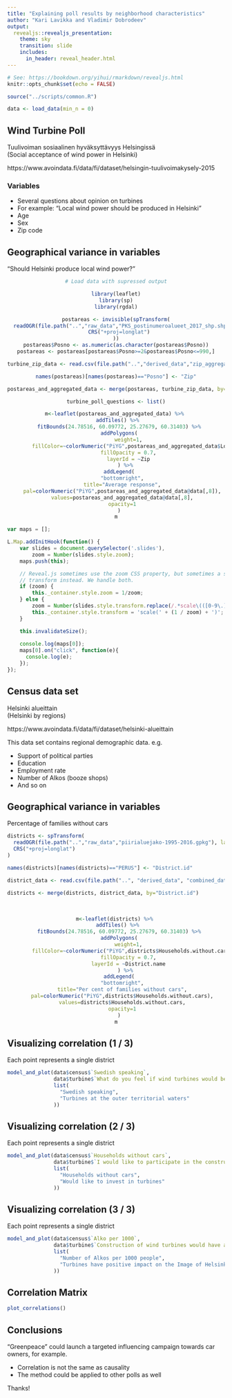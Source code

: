 ```yaml
---
title: "Explaining poll results by neighborhood characteristics"
author: "Kari Lavikka and Vladimir Dobrodeev"
output: 
  revealjs::revealjs_presentation:
    theme: sky
    transition: slide
    includes:
      in_header: reveal_header.html
---
```

      
```r
# See: https://bookdown.org/yihui/rmarkdown/revealjs.html
knitr::opts_chunk$set(echo = FALSE)
```

```r
source("../scripts/common.R")

data <- load_data(min_n = 0)

```

## Wind Turbine Poll

Tuulivoiman sosiaalinen hyväksyttävyys Helsingissä  
(Social acceptance of wind power in Helsinki)

https://www.avoindata.fi/data/fi/dataset/helsingin-tuulivoimakysely-2015

### Variables

* Several questions about opinion on turbines
* For example: "Local wind power should be produced in Helsinki"
* Age
* Sex
* Zip code



## Geographical variance in variables

"Should Helsinki produce local wind power?"
<br />

<center>

```r
# Load data with supressed output

library(leaflet)
library(sp)
library(rgdal)

postareas <- invisible(spTransform(
  readOGR(file.path("..","raw_data","PKS_postinumeroalueet_2017_shp.shp")),
  CRS("+proj=longlat")
))
postareas$Posno <- as.numeric(as.character(postareas$Posno))
postareas <- postareas[postareas$Posno>=2&postareas$Posno<=990,]

```

```r

turbine_zip_data <- read.csv(file.path("..","derived_data","zip_aggregated_turbine.csv"), sep="\t")

names(postareas)[names(postareas)=="Posno"] <- "Zip"

postareas_and_aggregated_data <- merge(postareas, turbine_zip_data, by="Zip")

turbine_poll_questions <- list()

m<-leaflet(postareas_and_aggregated_data) %>% 
  addTiles() %>% 
  fitBounds(24.78516, 60.09772, 25.27679, 60.31403) %>%
  addPolygons(
        weight=1,
        fillColor=~colorNumeric("PiYG",postareas_and_aggregated_data$Local.wind.power.should.be.produced.in.Helsinki)(postareas_and_aggregated_data$Local.wind.power.should.be.produced.in.Helsinki),
        fillOpacity = 0.7,
        layerId = ~Zip
      ) %>%
  addLegend(
    "bottomright",
    title="Average response",
    pal=colorNumeric("PiYG",postareas_and_aggregated_data@data[,8]),
    values=postareas_and_aggregated_data@data[,8],
    opacity=1
  )
m
```
</center>

```js
var maps = [];

L.Map.addInitHook(function() {
    var slides = document.querySelector('.slides'),
        zoom = Number(slides.style.zoom);
    maps.push(this);

    // Reveal.js sometimes use the zoom CSS property, but sometimes a scale
    // transform instead. We handle both.
    if (zoom) {
        this._container.style.zoom = 1/zoom;
    } else {
        zoom = Number(slides.style.transform.replace(/.*scale\(([0-9\.]+)\).*/, '$1'));
        this._container.style.transform = 'scale(' + (1 / zoom) + ')';
    }

    this.invalidateSize();
    
    console.log(maps[0]);
    maps[0].on("click", function(e){
      console.log(e);
    });
});
```

## Census data set

Helsinki alueittain  
(Helsinki by regions)

https://www.avoindata.fi/data/fi/dataset/helsinki-alueittain

This data set contains regional demographic data. e.g.

* Support of political parties
* Education
* Employment rate
* Number of Alkos (booze shops)
* And so on



## Geographical variance in variables

Percentage of families without cars

```r

districts <- spTransform(
  readOGR(file.path("..","raw_data","piirialuejako-1995-2016.gpkg"), layer="perus_2016"),
  CRS("+proj=longlat")
)

names(districts)[names(districts)=="PERUS"] <- "District.id"

district_data <- read.csv(file.path("..", "derived_data", "combined_data.csv"), sep="\t", fileEncoding = "utf8", encoding = "utf8")

districts <- merge(districts, district_data, by="District.id")

```

<br />
<center>

```r
m<-leaflet(districts) %>% 
  addTiles() %>% 
  fitBounds(24.78516, 60.09772, 25.27679, 60.31403) %>%
  addPolygons(
        weight=1,
        fillColor=~colorNumeric("PiYG",districts$Households.without.cars)(districts$Households.without.cars),
        fillOpacity = 0.7,
        layerId = ~District.name
      ) %>%
  addLegend(
    "bottomright",
    title="Per cent of families without cars",
    pal=colorNumeric("PiYG",districts$Households.without.cars),
    values=districts$Households.without.cars,
    opacity=1
  )
m
```

</center>

## Visualizing correlation (1 / 3)

Each point represents a single district

```r

model_and_plot(data$census$`Swedish speaking`,
               data$turbine$`What do you feel if wind turbines would be built at the outer territorial waters (8-10 km from the coastline) of Helsinki?`,
               list(
                 "Swedish speaking",
                 "Turbines at the outer territorial waters"
               ))

```


## Visualizing correlation (2 / 3)

Each point represents a single district

```r

model_and_plot(data$census$`Households without cars`,
               data$turbine$`I would like to participate in the construction of wind power as an investor (eg funds, shareholdings).`,
               list(
                 "Households without cars",
                 "Would like to invest in turbines"
               ))

```


## Visualizing correlation (3 / 3)

Each point represents a single district

```r

model_and_plot(data$census$`Alko per 1000`,
               data$turbine$`Construction of wind turbines would have a positive impact on Helsinki's image.`,
               list(
                 "Number of Alkos per 1000 people",
                 "Turbines have positive impact on the Image of Helsinki"
               ))

```


## Correlation Matrix

```r
plot_correlations()
```

## Conclusions

"Greenpeace" could launch a targeted influencing campaign towards car owners, for example.

* Correlation is not the same as causality
* The method could be applied to other polls as well

Thanks!
